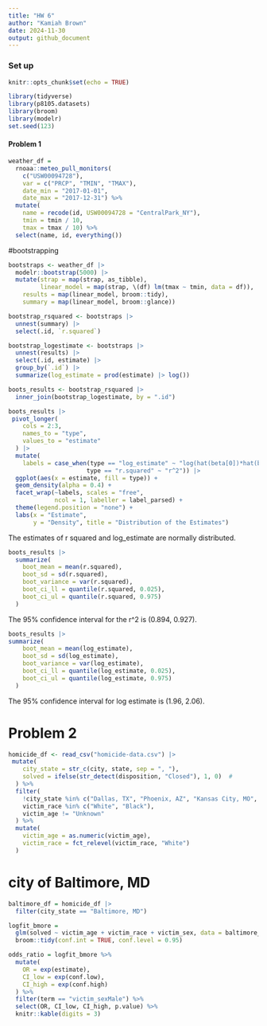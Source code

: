 ```yaml
---
title: "HW 6"
author: "Kamiah Brown"
date: 2024-11-30
output: github_document
---
```

### Set up 
```r
knitr::opts_chunk$set(echo = TRUE)
```

```r
library(tidyverse)
library(p8105.datasets)
library(broom)
library(modelr)
set.seed(123)
```
#### Problem 1
```r
weather_df = 
  rnoaa::meteo_pull_monitors(
    c("USW00094728"),
    var = c("PRCP", "TMIN", "TMAX"), 
    date_min = "2017-01-01",
    date_max = "2017-12-31") %>%
  mutate(
    name = recode(id, USW00094728 = "CentralPark_NY"),
    tmin = tmin / 10,
    tmax = tmax / 10) %>%
  select(name, id, everything())
```

#bootstrapping
```r
bootstraps <- weather_df |> 
  modelr::bootstrap(5000) |> 
  mutate(strap = map(strap, as_tibble), 
         linear_model = map(strap, \(df) lm(tmax ~ tmin, data = df)), 
    results = map(linear_model, broom::tidy), 
    summary = map(linear_model, broom::glance))

bootstrap_rsquared <- bootstraps |> 
  unnest(summary) |> 
  select(.id, `r.squared`) 

bootstrap_logestimate <- bootstraps |> 
  unnest(results) |> 
  select(.id, estimate) |> 
  group_by(`.id`) |> 
  summarize(log_estimate = prod(estimate) |> log()) 

boots_results <- bootstrap_rsquared |> 
  inner_join(bootstrap_logestimate, by = ".id")
```

```r
boots_results |> 
 pivot_longer(
    cols = 2:3, 
    names_to = "type",
    values_to = "estimate"
  ) |> 
  mutate(
    labels = case_when(type == "log_estimate" ~ "log(hat(beta[0])*hat(beta[1]))", 
                      type == "r.squared" ~ "r^2")) |> 
  ggplot(aes(x = estimate, fill = type)) +
  geom_density(alpha = 0.4) +
  facet_wrap(~labels, scales = "free", 
             ncol = 1, labeller = label_parsed) +
  theme(legend.position = "none") +
  labs(x = "Estimate", 
       y = "Density", title = "Distribution of the Estimates")

```
The estimates of r squared and log_estimate are normally distributed. 
```r
boots_results |> 
  summarize(
    boot_mean = mean(r.squared),
    boot_sd = sd(r.squared),
    boot_variance = var(r.squared),
    boot_ci_ll = quantile(r.squared, 0.025),
    boot_ci_ul = quantile(r.squared, 0.975)
  )
```
The 95% confidence interval for the r^2 is (0.894, 0.927).

```r
boots_results |>
summarize(
    boot_mean = mean(log_estimate),
    boot_sd = sd(log_estimate),
    boot_variance = var(log_estimate),
    boot_ci_ll = quantile(log_estimate, 0.025),
    boot_ci_ul = quantile(log_estimate, 0.975)
  )
```
The 95% confidence interval for log estimate is (1.96, 2.06).

# Problem 2 
```r
homicide_df <- read_csv("homicide-data.csv") |>
 mutate(
    city_state = str_c(city, state, sep = ", "), 
    solved = ifelse(str_detect(disposition, "Closed"), 1, 0)  #
  ) %>%
  filter(
    !city_state %in% c("Dallas, TX", "Phoenix, AZ", "Kansas City, MO", "Tulsa, AL"),
    victim_race %in% c("White", "Black"),
    victim_age != "Unknown"
  ) %>%
  mutate(
    victim_age = as.numeric(victim_age), 
    victim_race = fct_relevel(victim_race, "White") 
  )
```
# city of Baltimore, MD
```r
baltimore_df = homicide_df |>
  filter(city_state == "Baltimore, MD")

logfit_bmore = 
  glm(solved ~ victim_age + victim_race + victim_sex, data = baltimore_df, family = binomial()) %>% 
  broom::tidy(conf.int = TRUE, conf.level = 0.95)

odds_ratio = logfit_bmore %>%
  mutate(
    OR = exp(estimate),
    CI_low = exp(conf.low),
    CI_high = exp(conf.high)
  ) %>% 
  filter(term == "victim_sexMale") %>% 
  select(OR, CI_low, CI_high, p.value) %>%  
  knitr::kable(digits = 3)
```

```r

```



